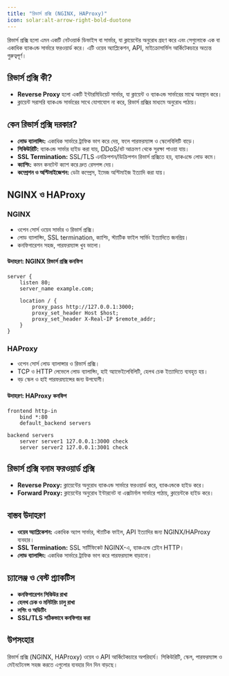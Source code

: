 ```yaml
---
title: "রিভার্স প্রক্সি (NGINX, HAProxy)"
icon: solar:alt-arrow-right-bold-duotone
---
```


রিভার্স প্রক্সি হলো এমন একটি নেটওয়ার্ক ডিভাইস বা সার্ভার, যা ক্লায়েন্টের অনুরোধ গ্রহণ করে এবং সেগুলোকে এক বা একাধিক ব্যাকএন্ড সার্ভারে ফরওয়ার্ড করে। এটি ওয়েব অ্যাপ্লিকেশন, API, মাইক্রোসার্ভিস আর্কিটেকচারে অত্যন্ত গুরুত্বপূর্ণ।

## রিভার্স প্রক্সি কী?
- **Reverse Proxy** হলো একটি ইন্টারমিডিয়েট সার্ভার, যা ক্লায়েন্ট ও ব্যাকএন্ড সার্ভারের মাঝে অবস্থান করে।
- ক্লায়েন্ট সরাসরি ব্যাকএন্ড সার্ভারের সাথে যোগাযোগ না করে, রিভার্স প্রক্সির মাধ্যমে অনুরোধ পাঠায়।

## কেন রিভার্স প্রক্সি দরকার?
- **লোড ব্যালান্সিং:** একাধিক সার্ভারে ট্রাফিক ভাগ করে দেয়, ফলে পারফরম্যান্স ও স্কেলেবিলিটি বাড়ে।
- **সিকিউরিটি:** ব্যাকএন্ড সার্ভার হাইড করা যায়, DDoS/বট আক্রমণ থেকে সুরক্ষা পাওয়া যায়।
- **SSL Termination:** SSL/TLS এনক্রিপশন/ডিক্রিপশন রিভার্স প্রক্সিতে হয়, ব্যাকএন্ডে লোড কমে।
- **ক্যাশিং:** কমন কনটেন্ট ক্যাশ করে দ্রুত রেসপন্স দেয়।
- **কম্প্রেশন ও অপ্টিমাইজেশন:** ডেটা কম্প্রেস, ইমেজ অপ্টিমাইজ ইত্যাদি করা যায়।

## NGINX ও HAProxy

### NGINX
- ওপেন সোর্স ওয়েব সার্ভার ও রিভার্স প্রক্সি।
- লোড ব্যালান্সিং, SSL termination, ক্যাশিং, স্ট্যাটিক ফাইল সার্ভিং ইত্যাদিতে জনপ্রিয়।
- কনফিগারেশন সহজ, পারফরম্যান্স খুব ভালো।

#### উদাহরণ: NGINX রিভার্স প্রক্সি কনফিগ
```nginx
server {
    listen 80;
    server_name example.com;

    location / {
        proxy_pass http://127.0.0.1:3000;
        proxy_set_header Host $host;
        proxy_set_header X-Real-IP $remote_addr;
    }
}
```

### HAProxy
- ওপেন সোর্স লোড ব্যালান্সার ও রিভার্স প্রক্সি।
- TCP ও HTTP লেভেলে লোড ব্যালান্সিং, হাই অ্যাভেইলেবিলিটি, হেলথ চেক ইত্যাদিতে ব্যবহৃত হয়।
- বড় স্কেল ও হাই পারফরম্যান্সের জন্য উপযোগী।

#### উদাহরণ: HAProxy কনফিগ
```
frontend http-in
    bind *:80
    default_backend servers

backend servers
    server server1 127.0.0.1:3000 check
    server server2 127.0.0.1:3001 check
```

## রিভার্স প্রক্সি বনাম ফরওয়ার্ড প্রক্সি
- **Reverse Proxy:** ক্লায়েন্টের অনুরোধ ব্যাকএন্ড সার্ভারে ফরওয়ার্ড করে, ব্যাকএন্ডকে হাইড করে।
- **Forward Proxy:** ক্লায়েন্টের অনুরোধ ইন্টারনেট বা এক্সটার্নাল সার্ভারে পাঠায়, ক্লায়েন্টকে হাইড করে।

## বাস্তব উদাহরণ
- **ওয়েব অ্যাপ্লিকেশন:** একাধিক অ্যাপ সার্ভার, স্ট্যাটিক ফাইল, API ইত্যাদির জন্য NGINX/HAProxy ব্যবহার।
- **SSL Termination:** SSL সার্টিফিকেট NGINX-এ, ব্যাকএন্ডে প্লেইন HTTP।
- **লোড ব্যালান্সিং:** একাধিক সার্ভারে ট্রাফিক ভাগ করে পারফরম্যান্স বাড়ানো।

## চ্যালেঞ্জ ও বেস্ট প্র্যাকটিস
- **কনফিগারেশন সিকিউর রাখা**
- **হেলথ চেক ও মনিটরিং চালু রাখা**
- **লগিং ও অডিটিং**
- **SSL/TLS সঠিকভাবে কনফিগার করা**

## উপসংহার
রিভার্স প্রক্সি (NGINX, HAProxy) ওয়েব ও API আর্কিটেকচারে অপরিহার্য। সিকিউরিটি, স্কেল, পারফরম্যান্স ও মেইনটেনেন্স সহজ করতে এগুলোর ব্যবহার দিন দিন বাড়ছে।
